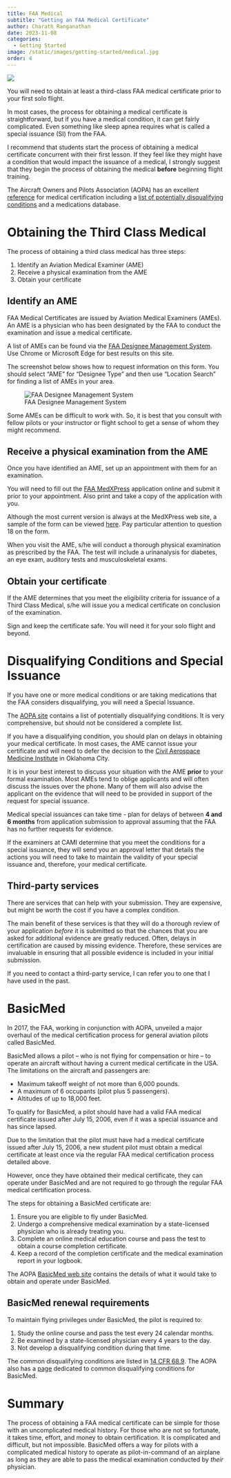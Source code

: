 ```yaml
---
title: FAA Medical
subtitle: "Getting an FAA Medical Certificate"
author: Charath Ranganathan
date: 2023-11-08
categories:
  - Getting Started
image: /static/images/getting-started/medical.jpg
order: 4
---
```


![](/static/images/getting-started/medical.jpg)

You will need to obtain at least a third-class FAA medical certificate prior to your first solo flight.

In most cases, the process for obtaining a medical certificate is straightforward, but if you have a medical condition, it can get fairly complicated. Even something like sleep apnea requires what is called a special issuance (SI) from the FAA.

I recommend that students start the process of obtaining a medical certificate concurrent with their first lesson. If they feel like they might have a condition that would impact the issuance of a medical, I strongly suggest that they begin the process of obtaining the medical **before** beginning flight training.

The Aircraft Owners and Pilots Association (AOPA) has an excellent [reference](https://www.aopa.org/go-fly/medical-resources) for medical certification including a [list of potentially disqualifying conditions](https://www.aopa.org/go-fly/medical-resources/health-conditions) and a medications database.

# Obtaining the Third Class Medical

The process of obtaining a third class medical has three steps:

1. Identify an Aviation Medical Examiner (AME)
2. Receive a physical examination from the AME
3. Obtain your certificate

## Identify an AME

FAA Medical Certificates are issued by Aviation Medical Examiners (AMEs). An AME is a physician who has been designated by the FAA to conduct the examination and issue a medical certificate.

A list of AMEs can be found via the [FAA Designee Management System](https://designee.faa.gov/designeeLocator). Use Chrome or Microsoft Edge for best results on this site.

The screenshot below shows how to request information on this form. You should select "AME" for "Designee Type" and then use "Location Search" for finding a list of AMEs in your area.

![FAA Designee Management System](/static/images/getting-started/medical-dms.png)

::: {.callout-tip}
Some AMEs can be difficult to work with. So, it is best that you consult with fellow pilots or your instructor or flight school to get a sense of whom they might recommend.
:::

## Receive a physical examination from the AME

Once you have identified an AME, set up an appointment with them for an examination.

You will need to fill out the [FAA MedXPress](https://medxpress.faa.gov/) application online and submit it prior to your appointment. Also print and take a copy of the application with you.

Although the most current version is always at the MedXPress web site, a sample of the form can be viewed [here](https://www.aopa.org/-/media/Files/AOPA/Home/Pilot-Resources/Forms/8500-8.pdf). Pay particular attention to question 18 on the form.

When you visit the AME, s/he will conduct a thorough physical examination as prescribed by the FAA. The test will include a urinanalysis for diabetes, an eye exam, auditory tests and musculoskeletal exams.

## Obtain your certificate

If the AME determines that you meet the eligibility criteria for issuance of a Third Class Medical, s/he will issue you a medical certificate on conclusion of the examination.

Sign and keep the certificate safe. You will need it for your solo flight and beyond.

# Disqualifying Conditions and Special Issuance

If you have one or more medical conditions or are taking medications that the FAA considers disqualifying, you will need a Special Issuance.

The [AOPA site](https://www.aopa.org/go-fly/medical-resources/health-conditions) contains a list of potentially disqualifying conditions. It is very comprehensive, but should not be considered a complete list.

If you have a disqualifying condition, you should plan on delays in obtaining your medical certificate. In most cases, the AME cannot issue your certificate and will need to defer the decision to the [Civil Aerospace Medicine Institute](https://www.faa.gov/about/office_org/headquarters_offices/avs/offices/aam/cami) in Oklahoma City.

It is in your best interest to discuss your situation with the AME **prior** to your formal examination. Most AMEs tend to oblige applicants and will often discuss the issues over the phone. Many of them will also advise the applicant on the evidence that will need to be provided in support of the request for special issuance.

::: {.callout-important}
Medical special issuances can take time - plan for delays of between **4 and 6 months** from application submission to approval assuming that the FAA has no further requests for evidence. 
:::

If the examiners at CAMI determine that you meet the conditions for a special issuance, they will send you an approval letter that details the actions you will need to take to maintain the validity of your special issuance and, therefore, your medical certificate.

## Third-party services
There are services that can help with your submission. They are expensive, but might be worth the cost if you have a complex condition. 

The main benefit of these services is that they will do a thorough review of your application _before_ it is submitted so that the chances that you are asked for additional evidence are greatly reduced. Often, delays in certification are caused by missing evidence. Therefore, these services are invaluable in ensuring that all possible evidence is included in your initial submission.

If you need to contact a third-party service, I can refer you to one that I have used in the past.

# BasicMed

In 2017, the FAA, working in conjunction with AOPA, unveiled a major overhaul of the medical certification process for general aviation pilots called BasicMed.

BasicMed allows a pilot -- who is not flying for compensation or hire -- to operate an aircraft without having a current medical certificate in the USA. The limitations on the aircraft and passengers are:

* Maximum takeoff weight of not more than 6,000 pounds.
* A maximum of 6 occupants (pilot plus 5 passengers).
* Altitudes of up to 18,000 feet.

To qualify for BasicMed, a pilot should have had a valid FAA medical certificate issued after July 15, 2006, even if it was a special issuance and has since lapsed.

::: {.callout-important}
Due to the limitation that the pilot must have had a medical certificate issued after July 15, 2006, a new student pilot must obtain a medical certificate at least once via the regular FAA medical certification process detailed above.

However, once they have obtained their medical certificate, they can operate under BasicMed and are not required to go through the regular FAA medical certification process. 
:::

The steps for obtaining a BasicMed certificate are:

1. Ensure you are eligible to fly under BasicMed.
2. Undergo a comprehensive medical examination by a state-licensed physician who is already treating you.
3. Complete an online medical education course and pass the test to obtain a course completion certificate.
4. Keep a record of the completion certificate and the medical examination report in your logbook.

The AOPA [BasicMed web site](https://www.aopa.org/advocacy/pilots/medical/basicmed) contains the details of what it would take to obtain and operate under BasicMed.

## BasicMed renewal requirements

To maintain flying privileges under BasicMed, the pilot is required to:

1. Study the online course and pass the test every 24 calendar months.
2. Be examined by a state-licensed physician every 4 years to the day.
3. Not develop a disqualifying condition during that time.

The common disqualifying conditions are listed in [14 CFR 68.9](https://www.law.cornell.edu/cfr/text/14/68.9). The AOPA also has a [page](https://www.aopa.org/advocacy/pilots/medical/basicmed/basicmedcommondisqualifications) dedicated to common disqualifying conditions for BasicMed.

# Summary

The process of obtaining a FAA medical certificate can be simple for those with an uncomplicated medical history. For those who are not so fortunate, it takes time, effort, and money to obtain certification. It is complicated and difficult, but not impossible. BasicMed offers a way for pilots with a complicated medical history to operate as pilot-in-command of an airplane as long as they are able to pass the medical examination conducted by _their_ physician.


